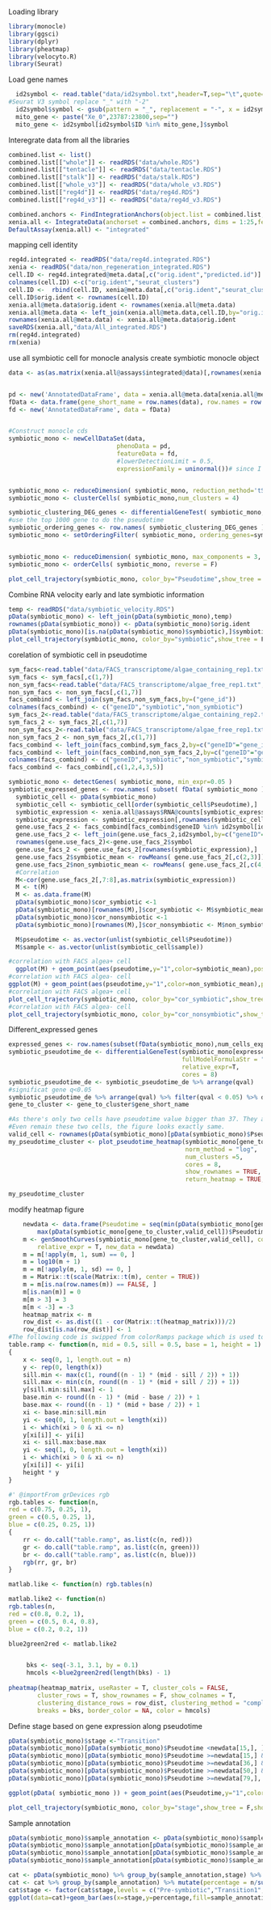 Loading library
```r
library(monocle)
library(ggsci)
library(dplyr)
library(pheatmap)
library(velocyto.R)
library(Seurat)
```
Load gene names
```r
  id2symbol <- read.table("data/id2symbol.txt",header=T,sep="\t",quote="\"", stringsAsFactors=F)
#Seurat V3 symbol replace "_" with "-2"
  id2symbol$symbol <- gsub(pattern = "_", replacement = "-", x = id2symbol$symbol)
  mito_gene <- paste("Xe_0",23787:23800,sep="")
  mito_gene <- id2symbol[id2symbol$ID %in% mito_gene,]$symbol
```

Interegrate data from all the libraries
```r
combined.list <- list()
combined.list[["whole"]] <- readRDS("data/whole.RDS")
combined.list[["tentacle"]] <- readRDS("data/tentacle.RDS")
combined.list[["stalk"]] <- readRDS("data/stalk.RDS")
combined.list[["whole_v3"]] <- readRDS("data/whole_v3.RDS")
combined.list[["reg4d"]] <- readRDS("data/reg4d.RDS")
combined.list[["reg4d_v3"]] <- readRDS("data/reg4d_v3.RDS")

combined.anchors <- FindIntegrationAnchors(object.list = combined.list, anchor.features =2000, dims = 1:25)
xenia.all <- IntegrateData(anchorset = combined.anchors, dims = 1:25,features.to.integrate = id2symbol$symbol)
DefaultAssay(xenia.all) <- "integrated"
```


mapping cell identity

```r
reg4d.integrated <- readRDS("data/reg4d.integrated.RDS")
xenia <- readRDS("data/non_regeneration_integrated.RDS")
cell.ID <- reg4d.integrated@meta.data[,c("orig.ident","predicted.id")]
colnames(cell.ID) <-c("orig.ident","seurat_clusters")
cell.ID <-  rbind(cell.ID, xenia@meta.data[,c("orig.ident","seurat_clusters")])
cell.ID$orig.ident <- rownames(cell.ID)
xenia.all@meta.data$orig.ident <- rownames(xenia.all@meta.data)
xenia.all@meta.data <- left_join(xenia.all@meta.data,cell.ID,by="orig.ident")
rownames(xenia.all@meta.data) <- xenia.all@meta.data$orig.ident
saveRDS(xenia.all,"data/All_integrated.RDS")
rm(reg4d.integrated)
rm(xenia)
```




use all symbiotic cell for monocle analysis 
create symbiotic monocle object
```r

data <- as(as.matrix(xenia.all@assays$integrated@data)[,rownames(xenia.all@meta.data[xenia.all@meta.data$seurat_clusters==16,])], 'sparseMatrix')


pd <- new('AnnotatedDataFrame', data = xenia.all@meta.data[xenia.all@meta.data$seurat_clusters==16,])
fData <- data.frame(gene_short_name = row.names(data), row.names = row.names(data))
fd <- new('AnnotatedDataFrame', data = fData)


#Construct monocle cds
symbiotic_mono <- newCellDataSet(data,
                              phenoData = pd,
                              featureData = fd,
                              #lowerDetectionLimit = 0.5,
                              expressionFamily = uninormal())# since I have already normalized


symbiotic_mono <- reduceDimension( symbiotic_mono, reduction_method='tSNE',norm_method ="none", residualModelFormulaStr = " ~percent.mito")
symbiotic_mono <- clusterCells( symbiotic_mono,num_clusters = 4)

symbiotic_clustering_DEG_genes <- differentialGeneTest( symbiotic_mono, fullModelFormulaStr="~Cluster",cores=10 )
#use the top 1000 gene to do the pseudotime
symbiotic_ordering_genes <- row.names( symbiotic_clustering_DEG_genes )[ order( symbiotic_clustering_DEG_genes$qval ) ][ 1:1000 ]
symbiotic_mono <- setOrderingFilter( symbiotic_mono, ordering_genes=symbiotic_ordering_genes )


symbiotic_mono <- reduceDimension( symbiotic_mono, max_components = 3, reduction_method ="DDRTree" ,norm_method ="none",residualModelFormulaStr = "~percent.mito")
symbiotic_mono <- orderCells( symbiotic_mono, reverse = F)

plot_cell_trajectory(symbiotic_mono, color_by="Pseudotime",show_tree = F,show_branch_points=F,show_state_number =F )+scale_color_gradientn(colours = c("green","red"))
```
Combine RNA velocity early and late symbiotic information
```r
temp <- readRDS("data/symbiotic_velocity.RDS")
pData(symbiotic_mono) <- left_join(pData(symbiotic_mono),temp)
rownames(pData(symbiotic_mono)) <- pData(symbiotic_mono)$orig.ident
pData(symbiotic_mono)[is.na(pData(symbiotic_mono)$symbiotic),]$symbiotic <- "Other"
plot_cell_trajectory(symbiotic_mono, color_by="symbiotic",show_tree = F,show_branch_points=F )+ scale_color_manual(values=c("green","red","grey"))+ geom_point(alpha = 0.01)

```



corelation of symbiotic cell in pseudotime
```r
sym_facs<-read.table("data/FACS_transcriptome/algae_containing_rep1.txt",header=T,sep="\t")
sym_facs <- sym_facs[,c(1,7)]
non_sym_facs<-read.table("data/FACS_transcriptome/algae_free_rep1.txt",header=T,sep="\t")
non_sym_facs <- non_sym_facs[,c(1,7)]
facs_combind <- left_join(sym_facs,non_sym_facs,by=("gene_id"))
colnames(facs_combind) <- c("geneID","symbiotic","non_symbiotic")
sym_facs_2<-read.table("data/FACS_transcriptome/algae_containing_rep2.txt",header=T,sep="\t")
sym_facs_2 <- sym_facs_2[,c(1,7)]
non_sym_facs_2<-read.table("data/FACS_transcriptome/algae_free_rep1.txt",header=T,sep="\t")
non_sym_facs_2 <- non_sym_facs_2[,c(1,7)]
facs_combind <- left_join(facs_combind,sym_facs_2,by=c("geneID"="gene_id"))
facs_combind <- left_join(facs_combind,non_sym_facs_2,by=c("geneID"="gene_id"))
colnames(facs_combind) <- c("geneID","symbiotic","non_symbiotic","symbiotic repeat","non_symbiotic repeat")
facs_combind <- facs_combind[,c(1,2,4,3,5)]

symbiotic_mono <- detectGenes( symbiotic_mono, min_expr=0.05 )
symbiotic_expressed_genes <- row.names( subset( fData( symbiotic_mono ), num_cells_expressed >= 5 ) )
  symbiotic_cell <- pData(symbiotic_mono)
  symbiotic_cell <- symbiotic_cell[order(symbiotic_cell$Pseudotime),]
  symbiotic_expression <- xenia.all@assays$RNA@counts[symbiotic_expressed_genes,]
  symbiotic_expression <- symbiotic_expression[,rownames(symbiotic_cell)]
  gene.use_facs_2 <- facs_combind[facs_combind$geneID %in% id2symbol[id2symbol$symbol %in% symbiotic_expressed_genes,]$ID,]
  gene.use_facs_2 <- left_join(gene.use_facs_2,id2symbol,by=c("geneID"="ID"))
  rownames(gene.use_facs_2)<-gene.use_facs_2$symbol
  gene.use_facs_2 <- gene.use_facs_2[rownames(symbiotic_expression),]
  gene.use_facs_2$symbiotic_mean <- rowMeans( gene.use_facs_2[,c(2,3)])
  gene.use_facs_2$non_symbiotic_mean <- rowMeans( gene.use_facs_2[,c(4,5)])
  #Correlation
  M<-cor(gene.use_facs_2[,7:8],as.matrix(symbiotic_expression))
  M <- t(M)
  M <- as.data.frame(M)
  pData(symbiotic_mono)$cor_symbiotic <-1
  pData(symbiotic_mono)[rownames(M),]$cor_symbiotic <- M$symbiotic_mean
  pData(symbiotic_mono)$cor_nonsymbiotic <-1
  pData(symbiotic_mono)[rownames(M),]$cor_nonsymbiotic <- M$non_symbiotic_mean

  M$pseudotime <- as.vector(unlist(symbiotic_cell$Pseudotime))
  M$sample <- as.vector(unlist(symbiotic_cell$sample))

#correlation with FACS algea+ cell
  ggplot(M) + geom_point(aes(pseudotime,y="1",color=symbiotic_mean),position = position_jitterdodge(jitter.height =0.3,dodge.width=0,seed = 2))+geom_vline(xintercept = c(5,12.5,17.5,28),linetype="dashed")+scale_color_gradientn(colours = rgb_gsea(n = 512),limits=c(0,0.8))
#correlation with FACS algea- cell
ggplot(M) + geom_point(aes(pseudotime,y="1",color=non_symbiotic_mean),position = position_jitterdodge(jitter.height =0.3,dodge.width=0,seed = 2))+geom_vline(xintercept = c(5,12.5,17.5,28),linetype="dashed")+scale_color_gradientn(colours = rgb_gsea(n = 512),limits=c(0,0.8)) 
#correlation with FACS algea+ cell
plot_cell_trajectory(symbiotic_mono, color_by="cor_symbiotic",show_tree = F,show_branch_points=F,show_state_number =F ) +scale_color_gradientn(colours = rgb_gsea(n = 512),limits=c(0,0.8))
#correlation with FACS algea- cell
plot_cell_trajectory(symbiotic_mono, color_by="cor_nonsymbiotic",show_tree = F,show_branch_points=F,show_state_number =F ) +scale_color_gradientn(colours = rgb_gsea(n = 512),limits=c(0,0.8))
```


Different_expressed genes
```r
expressed_genes <- row.names(subset(fData(symbiotic_mono),num_cells_expressed >= 5))
symbiotic_pseudotime_de <- differentialGeneTest(symbiotic_mono[expressed_genes,],
                                                fullModelFormulaStr = "~sm.ns(Pseudotime)",
                                                relative_expr=T,
                                                cores = 8)
symbiotic_pseudotime_de <- symbiotic_pseudotime_de %>% arrange(qval) 
#significat gene q<0.05
symbiotic_pseudotime_de %>% arrange(qval) %>% filter(qval < 0.05) %>% dplyr::select(gene_short_name) -> gene_to_cluster
gene_to_cluster <- gene_to_cluster$gene_short_name

#As there's only two cells have pseudotime value bigger than 37. They are probably outliers, remove it from the pseudotime gene analysis
#Even remain these two cells, the figure looks exactly same.
valid_cell <- rownames(pData(symbiotic_mono)[pData(symbiotic_mono)$Pseudotime<37,])
my_pseudotime_cluster <- plot_pseudotime_heatmap(symbiotic_mono[gene_to_cluster,valid_cell],
                                                 norm_method = "log",
                                                 num_clusters =5,
                                                 cores = 8,
                                                 show_rownames = TRUE,
                                                 return_heatmap = TRUE,use_gene_short_name = F,hclust_method = "complete")

my_pseudotime_cluster
```
modify heatmap figure
```r
    newdata <- data.frame(Pseudotime = seq(min(pData(symbiotic_mono[gene_to_cluster,valid_cell])$Pseudotime), 
        max(pData(symbiotic_mono[gene_to_cluster,valid_cell])$Pseudotime), length.out = 100))
    m <- genSmoothCurves(symbiotic_mono[gene_to_cluster,valid_cell], cores = 8, trend_formula = "~sm.ns(Pseudotime, df=3)", 
        relative_expr = T, new_data = newdata)
    m = m[!apply(m, 1, sum) == 0, ]
    m = log10(m + 1)
    m = m[!apply(m, 1, sd) == 0, ]
    m = Matrix::t(scale(Matrix::t(m), center = TRUE))
    m = m[is.na(row.names(m)) == FALSE, ]
    m[is.nan(m)] = 0
    m[m > 3] = 3
    m[m < -3] = -3
    heatmap_matrix <- m
    row_dist <- as.dist((1 - cor(Matrix::t(heatmap_matrix)))/2)
    row_dist[is.na(row_dist)] <- 1
#The following code is swipped from colorRamps package which is used to make the pallette
table.ramp <- function(n, mid = 0.5, sill = 0.5, base = 1, height = 1)
{
    x <- seq(0, 1, length.out = n)
    y <- rep(0, length(x))
    sill.min <- max(c(1, round((n - 1) * (mid - sill / 2)) + 1))
    sill.max <- min(c(n, round((n - 1) * (mid + sill / 2)) + 1))
    y[sill.min:sill.max] <- 1
    base.min <- round((n - 1) * (mid - base / 2)) + 1
    base.max <- round((n - 1) * (mid + base / 2)) + 1
    xi <- base.min:sill.min
    yi <- seq(0, 1, length.out = length(xi))
    i <- which(xi > 0 & xi <= n)
    y[xi[i]] <- yi[i]
    xi <- sill.max:base.max
    yi <- seq(1, 0, length.out = length(xi))
    i <- which(xi > 0 & xi <= n)
    y[xi[i]] <- yi[i]
    height * y
}

#' @importFrom grDevices rgb
rgb.tables <- function(n,
red = c(0.75, 0.25, 1),
green = c(0.5, 0.25, 1),
blue = c(0.25, 0.25, 1))
{
    rr <- do.call("table.ramp", as.list(c(n, red)))
    gr <- do.call("table.ramp", as.list(c(n, green)))
    br <- do.call("table.ramp", as.list(c(n, blue)))
    rgb(rr, gr, br)
}

matlab.like <- function(n) rgb.tables(n)

matlab.like2 <- function(n)
rgb.tables(n,
red = c(0.8, 0.2, 1),
green = c(0.5, 0.4, 0.8),
blue = c(0.2, 0.2, 1))

blue2green2red <- matlab.like2


     bks <- seq(-3.1, 3.1, by = 0.1)
     hmcols <-blue2green2red(length(bks) - 1)
        
pheatmap(heatmap_matrix, useRaster = T, cluster_cols = FALSE, 
        cluster_rows = T, show_rownames = F, show_colnames = T, 
        clustering_distance_rows = row_dist, clustering_method = "complete",  silent = TRUE, filename = NA, cutree_rows = 5,
        breaks = bks, border_color = NA, color = hmcols)

```
Define stage based on gene expression along pseudotime
```r
pData(symbiotic_mono)$stage <-"Transition"
pData(symbiotic_mono)[pData(symbiotic_mono)$Pseudotime <newdata[15,], ]$stage <- "Pre-symbiotic"
pData(symbiotic_mono)[pData(symbiotic_mono)$Pseudotime >=newdata[15,] & pData(symbiotic_mono)$Pseudotime<newdata[36,],]$stage <- "Transition1"
pData(symbiotic_mono)[pData(symbiotic_mono)$Pseudotime >=newdata[36,] & pData(symbiotic_mono)$Pseudotime<newdata[50,],]$stage <- "Mature"
pData(symbiotic_mono)[pData(symbiotic_mono)$Pseudotime >=newdata[50,] & pData(symbiotic_mono)$Pseudotime<newdata[79,],]$stage <- "Transition2"
pData(symbiotic_mono)[pData(symbiotic_mono)$Pseudotime >=newdata[79,], ]$stage <- "Post-symbiotic"

ggplot(pData( symbiotic_mono )) + geom_point(aes(Pseudotime,y="1",color=stage),position = position_jitterdodge(jitter.height =0.3,dodge.width=0,seed = 2))

plot_cell_trajectory(symbiotic_mono, color_by="stage",show_tree = F,show_branch_points=F,show_state_number =F )
```


Sample annotation
```r
pData(symbiotic_mono)$sample_annotation <- pData(symbiotic_mono)$sample
pData(symbiotic_mono)$sample_annotation[pData(symbiotic_mono)$sample_annotation == "reg4d"] <- "Regeneration"
pData(symbiotic_mono)$sample_annotation[pData(symbiotic_mono)$sample_annotation == "reg4d_v3"] <- "Regeneration"
pData(symbiotic_mono)$sample_annotation[pData(symbiotic_mono)$sample_annotation %in% c("whole","stalk","tentacle","whole_v3") ] <- "Non_regeneration"
```
```r
cat <- pData(symbiotic_mono) %>% group_by(sample_annotation,stage) %>% summarise(n=n())
cat <- cat %>% group_by(sample_annotation) %>% mutate(percentage = n/sum(n))
cat$stage <- factor(cat$stage,levels = c("Pre-symbiotic","Transition1","Mature","Transition2","Post-symbiotic"))
ggplot(data=cat)+geom_bar(aes(x=stage,y=percentage,fill=sample_annotation),stat="identity",position=position_dodge()) +scale_fill_npg()+theme_bw()
```


